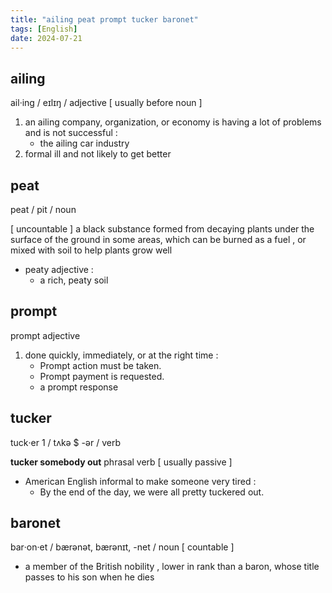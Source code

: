 ```yaml
---
title: "ailing peat prompt tucker baronet"
tags: [English]
date: 2024-07-21
---
```


## ailing

ail‧ing / eɪlɪŋ / adjective [ usually before noun ]

1. an ailing company, organization, or economy is having a lot of problems and is not successful :
   - the ailing car industry
2. formal ill and not likely to get better

## peat

peat / pit / noun

[ uncountable ] a black substance formed from decaying plants under the surface of the ground in some areas, which can be burned as a fuel , or mixed with soil to help plants grow well

- peaty adjective :
  - a rich, peaty soil

## prompt

prompt adjective

1. done quickly, immediately, or at the right time :
   - Prompt action must be taken.
   - Prompt payment is requested.
   - a prompt response

## tucker

tuck‧er 1 / tʌkə $ -ər / verb

**tucker somebody out** phrasal verb [ usually passive ]

- American English informal to make someone very tired :
  - By the end of the day, we were all pretty tuckered out.

## baronet

bar‧on‧et / bærənət, bærənɪt, -net / noun [ countable ]

- a member of the British nobility , lower in rank than a baron, whose title passes to his son when he dies
